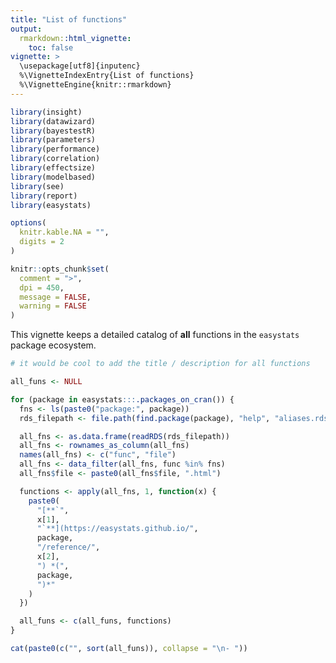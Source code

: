 ```yaml
---
title: "List of functions"
output: 
  rmarkdown::html_vignette:
    toc: false
vignette: >
  \usepackage[utf8]{inputenc}
  %\VignetteIndexEntry{List of functions}
  %\VignetteEngine{knitr::rmarkdown}
---
```


```r
library(insight)
library(datawizard)
library(bayestestR)
library(parameters)
library(performance)
library(correlation)
library(effectsize)
library(modelbased)
library(see)
library(report)
library(easystats)

options(
  knitr.kable.NA = "",
  digits = 2
)

knitr::opts_chunk$set(
  comment = ">",
  dpi = 450,
  message = FALSE,
  warning = FALSE
)
```

This vignette keeps a detailed catalog of **all** functions in the `easystats`
package ecosystem.

<!-- ![](scripts/network_functions.png) -->

```r
# it would be cool to add the title / description for all functions

all_funs <- NULL

for (package in easystats:::.packages_on_cran()) {
  fns <- ls(paste0("package:", package))
  rds_filepath <- file.path(find.package(package), "help", "aliases.rds")

  all_fns <- as.data.frame(readRDS(rds_filepath))
  all_fns <- rownames_as_column(all_fns)
  names(all_fns) <- c("func", "file")
  all_fns <- data_filter(all_fns, func %in% fns)
  all_fns$file <- paste0(all_fns$file, ".html")

  functions <- apply(all_fns, 1, function(x) {
    paste0(
      "[**`",
      x[1],
      "`**](https://easystats.github.io/",
      package,
      "/reference/",
      x[2],
      ") *(",
      package,
      ")*"
    )
  })

  all_funs <- c(all_funs, functions)
}

cat(paste0(c("", sort(all_funs)), collapse = "\n- "))
```

